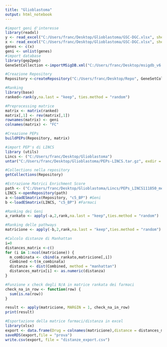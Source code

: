 ---
title: "Glioblastoma"
output: html_notebook
---

```{r}
#import geni d'interesse
library(readxl)
y <- read_excel("C:/Users/franc/Desktop/Glioblastoma/GSC-DGC.xlsx", sheet=4,col_names = FALSE) #FC
x <- read_excel("C:/Users/franc/Desktop/Glioblastoma/GSC-DGC.xlsx", sheet=3,col_names = FALSE) #Geni
genes <- c(x)
geni <- unlist(genes)
#import database
library(gep2pep)
GeneSetCollection <-importMSigDB.xml("C:/Users/franc/Desktop/msigdb_v6.1_files_to_download_locally/msigdb_v6.1_files_to_download_locally/msigdb_v6.1.xml", organism = "Homo Sapiens")

```


```{r}
#Creazione Repository
Repository <-createRepository("C:/Users/franc/Desktop/Repo", GeneSetCollection)
```
 
```{r}
#Ranking
library(base) 
ranked<-rank(y,na.last = "keep", ties.method = "random")

```
  
  
```{r}
#Preprocessing matrice
matrix <- matrix(ranked)
matrix[,1] <- rev(matrix[,1])
rownames(matrix) <- geni
colnames(matrix) <- "FC"
```

```{r}
#Creazione PEPs
buildPEPs(Repository, matrix)
```

```{r}
#import PEP's di LINCS
library (utils)
Lincs <- ("C:/Users/franc/Desktop/Glioblastoma")
untar("C:/Users/franc/Desktop/Glioblastoma/PEPs-LINCS.tar.gz", exdir = "Lincs")
```

```{r}
#Collections nella repository
getCollections(Repository)
```



```{r}
#Estrazione Matrici Enrichment Score
path <- ("C:/Users/franc/Desktop/Glioblastoma/Lincs/PEPs_LINCS111850_merged_MSigDBv6.1/")
LINCS <-openRepository(path)
a <-loadESmatrix(Repository, "c5_BP") #Geni
b <-loadESmatrix(LINCS, "c5_BP") #Farmaci
```


```{r}
#Ranking dei Geni
a_rankato <- apply(-a,2,rank,na.last = "keep",ties.method = "random")
```

```{r}
#Ranking delle pathways
matricione <- apply(-b,2,rank,na.last = "keep",ties.method = "random")
```


```{r}
#Calcolo distanze di Manhattan
i=0
distances_matrix <-c()
for (i in 1:ncol(matricione)) {
  m_combinata <- cbind(a_rankato,matricione[,i])
  Combined <-t(m_combinata)
  distanza <- dist(Combined, method = "manhattan")
  distances_matrix[i] <- as.numeric(distanza)
}
```


```{r}
#Funzione x check degli N/A in matrice rankata dei farmaci
check_na_in_row <- function(row) {
  sum(is.na(row))
}

result <- apply(matricione, MARGIN = 1, check_na_in_row)
print(result)
```
  
```{r}
#Esportazione della matrice farmaci/distanza in excel
library(xlsx)
export <- data.frame(Drug = colnames(matricione),distance = distances_matrix)
saveRDS(export,file = "prova")
write.csv(export, file = "distanze_export.csv")
```

